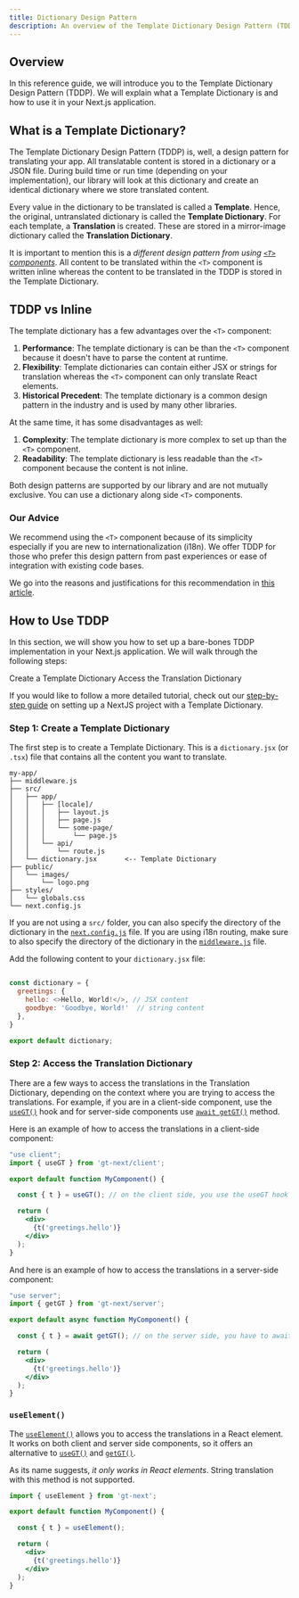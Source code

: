 ```yaml
---
title: Dictionary Design Pattern
description: An overview of the Template Dictionary Design Pattern (TDDP)
---
```


## Overview

In this reference guide, we will introduce you to the Template Dictionary Design Pattern (TDDP).
We will explain what a Template Dictionary is and how to use it in your Next.js application.

## What is a Template Dictionary?

The Template Dictionary Design Pattern (TDDP) is, well, a design pattern for translating your app.
All translatable content is stored in a dictionary or a JSON file.
During build time or run time (depending on your implementation), our library will look at this dictionary and create an identical dictionary where we store translated content.

Every value in the dictionary to be translated is called a **Template**.
Hence, the original, untranslated dictionary is called the **Template Dictionary**.
For each template, a **Translation** is created.
These are stored in a mirror-image dictionary called the **Translation Dictionary**.

It is important to mention this is a *different design pattern from using [`<T>` components](/docs/next/reference/t-reference)*.
All content to be translated within the `<T>` component is written inline whereas the content to be translated in the TDDP is stored in the Template Dictionary.


## TDDP vs Inline

The template dictionary has a few advantages over the `<T>` component:

1. **Performance**: The template dictionary is can be than the `<T>` component because it doesn't have to parse the content at runtime.
2. **Flexibility**: Template dictionaries can contain either JSX or strings for translation whereas the `<T>` component can only translate React elements.
3. **Historical Precedent**: The template dictionary is a common design pattern in the industry and is used by many other libraries.

At the same time, it has some disadvantages as well:

1. **Complexity**: The template dictionary is more complex to set up than the `<T>` component.
2. **Readability**: The template dictionary is less readable than the `<T>` component because the content is not inline.

Both design patterns are supported by our library and are not mutually exclusive.
You can use a dictionary along side `<T>` components.

### Our Advice
We recommend using the `<T>` component because of its simplicity especially if you are new to internationalization (i18n).
We offer TDDP for those who prefer this design pattern from past experiences or ease of integration with existing code bases.

We go into the reasons and justifications for this recommendation in [this article](/docs/next/discussions/inline-vs-dictionary).


## How to Use TDDP

In this section, we will show you how to set up a bare-bones TDDP implementation in your Next.js application.
We will walk through the following steps:

<Steps>
    <Step>
        Create a Template Dictionary
    </Step>
    <Step>
        Access the Translation Dictionary
    </Step>
</Steps>

If you would like to follow a more detailed tutorial, check out our [step-by-step guide](/docs/next/tutorials/dictionary/setup)
on setting up a NextJS project with a Template Dictionary.

### Step 1: Create a Template Dictionary

The first step is to create a Template Dictionary.
This is a `dictionary.jsx` (or `.tsx`) file that contains all the content you want to translate.

```
my-app/
├── middleware.js
├── src/
│   ├── app/
│   │   ├── [locale]/
│   │   │   ├── layout.js
│   │   │   ├── page.js
│   │   │   └── some-page/
│   │   │       └── page.js
│   │   └── api/
│   │       └── route.js
│   └── dictionary.jsx       <-- Template Dictionary
├── public/
│   └── images/
│       └── logo.png
├── styles/
│   └── globals.css
└── next.config.js
```

If you are not using a `src/` folder, you can also specify the directory of the dictionary in the [`next.config.js`](/docs/next/api/methods/config/initGT) file.
If you are using i18n routing, make sure to also specify the directory of the dictionary in the [`middleware.js`](/docs/next/guides/i18n-routing) file.

Add the following content to your `dictionary.jsx` file:

```js title="src/dictionary.jsx" copy

const dictionary = {
  greetings: {
    hello: <>Hello, World!</>, // JSX content
    goodbye: 'Goodbye, World!'  // string content
  },
}

export default dictionary;
```


### Step 2: Access the Translation Dictionary

There are a few ways to access the translations in the Translation Dictionary, depending on the context where you are trying to access the translations.
For example, if you are in a client-side component, use the [`useGT()`](/docs/next/api/methods/client/useGT)
hook and for server-side components use [`await getGT()`](/docs/next/api/methods/server/getGT) method.

Here is an example of how to access the translations in a client-side component:

```jsx
"use client";
import { useGT } from 'gt-next/client';

export default function MyComponent() {

  const { t } = useGT(); // on the client side, you use the useGT hook

  return (
    <div>
      {t('greetings.hello')}
    </div>
  );
}
```

And here is an example of how to access the translations in a server-side component:

```jsx
"use server";
import { getGT } from 'gt-next/server';

export default async function MyComponent() {

  const { t } = await getGT(); // on the server side, you have to await a promise

  return (
    <div>
      {t('greetings.hello')}
    </div>
  );
}
```

### `useElement()`

The [`useElement()`](/docs/next/api/methods/useElement) allows you to access the translations in a React element.
It works on both client and server side components, so it offers an alternative to [`useGT()`](/docs/next/api/methods/client/useGT) and [`getGT()`](/docs/next/api/methods/server/getGT).

As its name suggests, *it only works in React elements*.
String translation with this method is not supported.

```jsx
import { useElement } from 'gt-next';

export default function MyComponent() {

  const { t } = useElement();

  return (
    <div>
      {t('greetings.hello')}
    </div>
  );
}
```